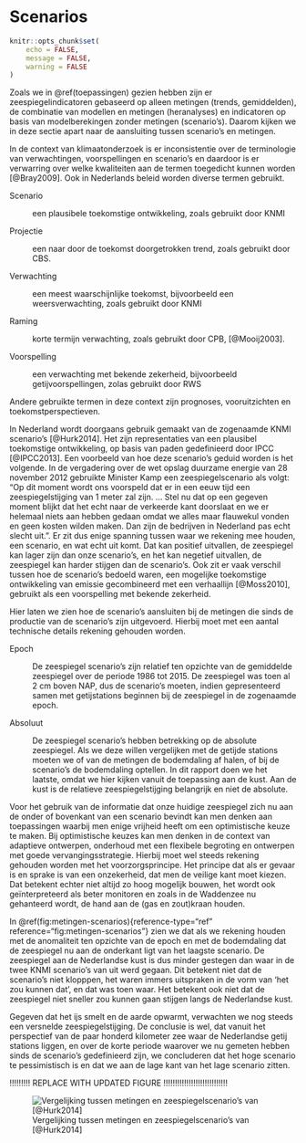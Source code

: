 # Scenarios

```r

knitr::opts_chunk$set(
	echo = FALSE,
	message = FALSE,
	warning = FALSE
)
```

Zoals we in
\@ref(toepassingen) gezien hebben zijn er
zeespiegelindicatoren gebaseerd op alleen metingen (trends,
gemiddelden), de combinatie van modellen en metingen (heranalyses) en
indicatoren op basis van modelberekingen zonder metingen (scenario's).
Daarom kijken we in deze sectie apart naar de aansluiting tussen
scenario's en metingen.

In de context van klimaatonderzoek is er inconsistentie over de
terminologie van verwachtingen, voorspellingen en scenario's en daardoor
is er verwarring over welke kwaliteiten aan de termen toegedicht kunnen
worden [@Bray2009]. Ook in Nederlands beleid worden diverse termen
gebruikt.

Scenario

:   een plausibele toekomstige ontwikkeling, zoals gebruikt door
    [KNMI]{acronym-label="KNMI" acronym-form="singular+short"}

Projectie

:   een naar door de toekomst doorgetrokken trend, zoals gebruikt door
    [CBS]{acronym-label="CBS" acronym-form="singular+short"}.

Verwachting

:   een meest waarschijnlijke toekomst, bijvoorbeeld een
    weersverwachting, zoals gebruikt door [KNMI]{acronym-label="KNMI"
    acronym-form="singular+short"}

Raming

:   korte termijn verwachting, zoals gebruikt door
    [CPB]{acronym-label="CPB" acronym-form="singular+short"},
    [@Mooij2003].

Voorspelling

:   een verwachting met bekende zekerheid, bijvoorbeeld
    getijvoorspellingen, zolas gebruikt door [RWS]{acronym-label="RWS"
    acronym-form="singular+short"}

Andere gebruikte termen in deze context zijn prognoses, vooruitzichten
en toekomstperspectieven.

In Nederland wordt doorgaans gebruik gemaakt van de zogenaamde
[KNMI]{acronym-label="KNMI" acronym-form="singular+short"} scenario's
[@Hurk2014]. Het zijn representaties van een plausibel toekomstige
ontwikkeling, op basis van paden gedefinieerd door
[IPCC]{acronym-label="IPCC" acronym-form="singular+short"} [@IPCC2013].
Een voorbeeld van hoe deze scenario's geduid worden is het volgende. In
de vergadering over de wet opslag duurzame energie van 28 november 2012
gebruikte Minister Kamp een zeespiegelscenario als volgt: "Op dit moment
wordt ons voorspeld dat er in een eeuw tijd een zeespiegelstijging van 1
meter zal zijn. \... Stel nu dat op een gegeven moment blijkt dat het
echt naar de verkeerde kant doorslaat en we er helemaal niets aan hebben
gedaan omdat we alles maar flauwekul vonden en geen kosten wilden maken.
Dan zijn de bedrijven in Nederland pas echt slecht uit.". Er zit dus
enige spanning tussen waar we rekening mee houden, een scenario, en wat
echt uit komt. Dat kan positief uitvallen, de zeespiegel kan lager zijn
dan onze scenario's, en het kan negetief uitvallen, de zeespiegel kan
harder stijgen dan de scenario's. Ook zit er vaak verschil tussen hoe de
scenario's bedoeld waren, een mogelijke toekomstige ontwikkeling van
emissie gecombineerd met een verhaallijn [@Moss2010], gebruikt als een
voorspelling met bekende zekerheid.

Hier laten we zien hoe de scenario's aansluiten bij de metingen die
sinds de productie van de scenario's zijn uitgevoerd. Hierbij moet met
een aantal technische details rekening gehouden worden.

Epoch

:   De zeespiegel scenario's zijn relatief ten opzichte van de
    gemiddelde zeespiegel over de periode 1986 tot 2015. De zeespiegel
    was toen al 2 cm boven [NAP]{acronym-label="NAP"
    acronym-form="singular+short"}, dus de scenario's moeten, indien
    gepresenteerd samen met getijstations beginnen bij de zeespiegel in
    de zogenaamde epoch.

Absoluut

:   De zeespiegel scenario's hebben betrekking op de absolute
    zeespiegel. Als we deze willen vergelijken met de getijde stations
    moeten we of van de metingen de bodemdaling af halen, of bij de
    scenario's de bodemdaling optellen. In dit rapport doen we het
    laatste, omdat we hier kijken vanuit de toepassing aan de kust. Aan
    de kust is de relatieve zeespiegelstijging belangrijk en niet de
    absolute.

Voor het gebruik van de informatie dat onze huidige zeespiegel zich nu
aan de onder of bovenkant van een scenario bevindt kan men denken aan
toepassingen waarbij men enige vrijheid heeft om een optimistische keuze
te maken. Bij optimistische keuzes kan men denken in de context van
adaptieve ontwerpen, onderhoud met een flexibele begroting en ontwerpen
met goede vervangingsstrategie. Hierbij moet wel steeds rekening
gehouden worden met het voorzorgsprincipe. Het principe dat als er
gevaar is en sprake is van een onzekerheid, dat men de veilige kant moet
kiezen. Dat betekent echter niet altijd zo hoog mogelijk bouwen, het
wordt ook geïnterpreteerd als beter monitoren en zoals in de Waddenzee
nu gehanteerd wordt, de hand aan de (gas en zout)kraan houden.

In \@ref(fig:metingen-scenarios){reference-type="ref"
reference="fig:metingen-scenarios"} zien we dat als we rekening houden
met de anomaliteit ten opzichte van de epoch en met de bodemdaling dat
de zeespiegel nu aan de onderkant ligt van het laagste scenario. De
zeespiegel aan de Nederlandse kust is dus minder gestegen dan waar in de
twee [KNMI]{acronym-label="KNMI" acronym-form="singular+short"}
scenario's van uit werd gegaan. Dit betekent niet dat de scenario's niet
klopppen, het waren immers uitspraken in de vorm van 'het zou kunnen
dat', en dat was toen waar. Het betekent ook niet dat de zeespiegel niet
sneller zou kunnen gaan stijgen langs de Nederlandse kust.

Gegeven dat het ijs smelt en de aarde opwarmt, verwachten we nog steeds
een versnelde zeespiegelstijging. De conclusie is wel, dat vanuit het
perspectief van de paar honderd kilometer zee waar de Nederlandse getij
stations liggen, en over de korte periode waarover we nu gemeten hebben
sinds de scenario's gedefinieerd zijn, we concluderen dat het hoge
scenario te pessimistisch is en dat we aan de lage kant van het lage
scenario zitten.

!!!!!!!!! REPLACE WITH UPDATED FIGURE !!!!!!!!!!!!!!!!!!!!!!!!!!!!

![Vergelijking tussen metingen en zeespiegelscenario's van
[@Hurk2014]](sea-level-scenarios){#fig:metingen-scenarios
width="1\\linewidth"}
